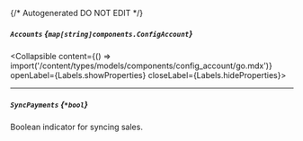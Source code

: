 {/* Autogenerated DO NOT EDIT  */}

##### `Accounts` *{`map[string]components.ConfigAccount`}*
<Collapsible content={() => import('/content/types/models/components/config_account/go.mdx')} openLabel={Labels.showProperties} closeLabel={Labels.hideProperties}>
</Collapsible>

---
##### `SyncPayments` *{`*bool`}*
Boolean indicator for syncing sales.


